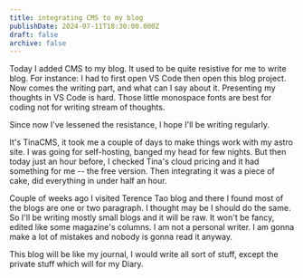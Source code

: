 ```yaml
---
title: integrating CMS to my blog
publishDate: 2024-07-11T18:30:00.000Z
draft: false
archive: false
---
```


Today I added CMS to my blog. It used to be quite resistive for me to write blog. For instance: I had to first open VS Code then open this blog project. Now comes the writing part, and what can I say about it. Presenting my thoughts in VS Code is hard. Those little monospace fonts are best for coding not for writing stream of thoughts. 

Since now I've lessened the resistance, I hope I'll be writing regularly.

It's TinaCMS, it took me a couple of days to make things work with my astro site. I was going for self-hosting, banged my head for few nights. But then today just an hour before, I checked Tina's cloud pricing and it had something for me -- the free version. Then integrating it was a piece of cake, did everything in under half an hour.

Couple of weeks ago I visited Terence Tao blog and there I found most of the blogs are one or two paragraph. I thought may be I should do the same. So I'll be writing mostly small blogs and it will be raw. It won't be fancy, edited like some magazine's columns. I am not a personal writer. I am gonna make a lot of mistakes and nobody is gonna read it anyway.

This blog will be like my journal, I would write all sort of stuff, except the private stuff which will for my Diary.
